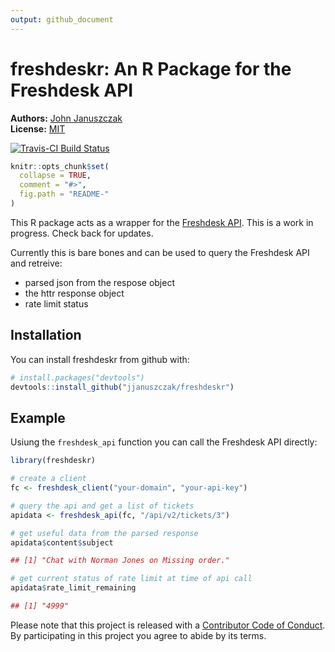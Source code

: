 ```yaml
---
output: github_document
---
```


<!-- README.md is generated from README.Rmd. Please edit that file -->

# freshdeskr: An R Package for the Freshdesk API

**Authors:** [John Januszczak](https://github.com/jjanuszczak)<br/>
**License:** [MIT](https://opensource.org/licenses/MIT)

[![Travis-CI Build Status](https://travis-ci.org/jjanuszczak/freshdeskr.svg?branch=master)](https://travis-ci.org/jjanuszczak/freshdeskr)

```r
knitr::opts_chunk$set(
  collapse = TRUE,
  comment = "#>",
  fig.path = "README-"
)
```

This R package acts as a wrapper for the [Freshdesk API](https://developers.freshdesk.com/api/). This is a work in progress. Check back for updates.

Currently this is bare bones and can be used to query the Freshdesk API and retreive:

* parsed json from the respose object
* the httr response object
* rate limit status

## Installation

You can install freshdeskr from github with:

```r
# install.packages("devtools")
devtools::install_github("jjanuszczak/freshdeskr")
```

## Example

Usiung the `freshdesk_api` function you can call the Freshdesk API directly:

```r
library(freshdeskr)

# create a client
fc <- freshdesk_client("your-domain", "your-api-key")

# query the api and get a list of tickets
apidata <- freshdesk_api(fc, "/api/v2/tickets/3")

# get useful data from the parsed response
apidata$content$subject

## [1] "Chat with Norman Jones on Missing order."

# get current status of rate limit at time of api call
apidata$rate_limit_remaining

## [1] "4999"
```

Please note that this project is released with a [Contributor Code of Conduct](CONDUCT.md).
By participating in this project you agree to abide by its terms.
